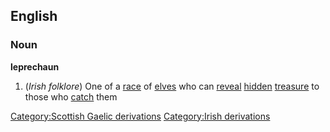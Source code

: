 ==English==
===Noun===
{{wikipedia}}
'''leprechaun'''
#(''Irish folklore'') One of a [[race]] of [[elves]] who can [[reveal]] [[hidden]] [[treasure]] to those who [[catch]] them
[[Category:Scottish Gaelic derivations]]
[[Category:Irish derivations]]
